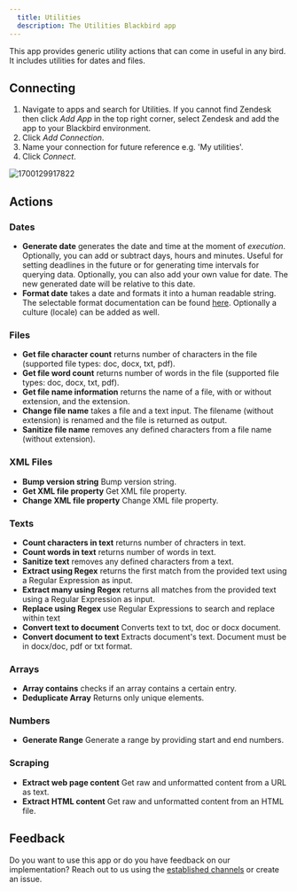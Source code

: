 ```yaml
---
  title: Utilities
  description: The Utilities Blackbird app
---
```


<LinkCard title="View on Github" target="_blank" href="https://github.com/bb-io/Utilities" icon="github" />

This app provides generic utility actions that can come in useful in any bird. It includes utilities for dates and files.

## Connecting

1. Navigate to apps and search for Utilities. If you cannot find Zendesk then click _Add App_ in the top right corner, select Zendesk and add the app to your Blackbird environment.
2. Click _Add Connection_.
3. Name your connection for future reference e.g. 'My utilities'.
4. Click _Connect_.

![1700129917822](https://raw.githubusercontent.com/bb-io/Utilities/main/image/README/1700129917822.png)

## Actions

### Dates

- **Generate date** generates the date and time at the moment of _execution_. Optionally, you can add or subtract days, hours and minutes. Useful for setting deadlines in the future or for generating time intervals for querying data. Optionally, you can also add your own value for date. The new generated date will be relative to this date.
- **Format date** takes a date and formats it into a human readable string. The selectable format documentation can be found [here](https://ss64.com/ps/syntax-dateformats.html). Optionally a culture (locale) can be added as well.

### Files

- **Get file character count** returns number of characters in the file (supported file types: doc, docx, txt, pdf).
- **Get file word count** returns number of words in the file (supported file types: doc, docx, txt, pdf).
- **Get file name information** returns the name of a file, with or without extension, and the extension.
- **Change file name** takes a file and a text input. The filename (without extension) is renamed and the file is returned as output.
- **Sanitize file name** removes any defined characters from a file name (without extension).

### XML Files

- **Bump version string** Bump version string.
- **Get XML file property** Get XML file property.
- **Change XML file property** Change XML file property.

### Texts

- **Count characters in text** returns number of chracters in text.
- **Count words in text** returns number of words in text.
- **Sanitize text** removes any defined characters from a text.
- **Extract using Regex** returns the first match from the provided text using a Regular Expression as input.
- **Extract many using Regex** returns all matches from the provided text using a Regular Expression as input.
- **Replace using Regex** use Regular Expressions to search and replace within text
- **Convert text to document** Converts text to txt, doc or docx document.
- **Convert document to text** Extracts document's text. Document must be in docx/doc, pdf or txt format.

### Arrays

- **Array contains** checks if an array contains a certain entry.
- **Deduplicate Array** Returns only unique elements.

### Numbers

- **Generate Range** Generate a range by providing start and end numbers.

### Scraping

- **Extract web page content** Get raw and unformatted content from a URL as text.
- **Extract HTML content** Get raw and unformatted content from an HTML file.

## Feedback

Do you want to use this app or do you have feedback on our implementation? Reach out to us using the [established channels](https://www.blackbird.io/) or create an issue.

